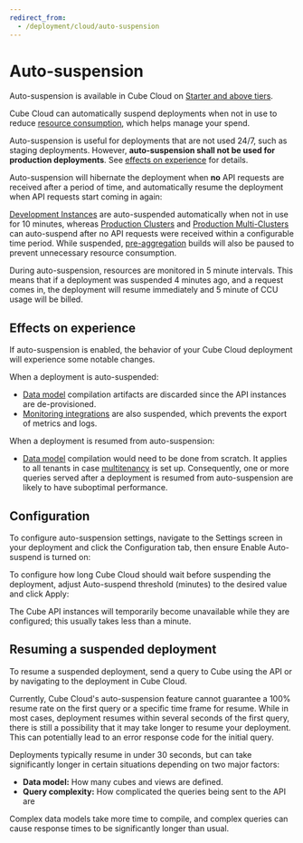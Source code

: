 ```yaml
---
redirect_from:
  - /deployment/cloud/auto-suspension
---
```


# Auto-suspension

<SuccessBox>

Auto-suspension is available in Cube Cloud on
[Starter and above tiers](https://cube.dev/pricing).

</SuccessBox>

Cube Cloud can automatically suspend deployments when not in use to reduce
[resource consumption][ref-deployment-pricing], which helps manage your spend.

<WarningBox>

Auto-suspension is useful for deployments that are not used 24/7, such as
staging deployments. However, **auto-suspension shall not be used for production
deployments**. See [effects on experience][self-effects] for details.

</WarningBox>

Auto-suspension will hibernate the deployment when **no** API
requests are received after a period of time, and automatically resume the
deployment when API requests start coming in again:

<Diagram
  alt="Cube Cloud auto-suspend flowchart"
  src="https://ucarecdn.com/e9a22d59-e0af-40c5-b590-02f2566663d1/"
/>

[Development Instances][ref-deployment-dev-instance] are auto-suspended
automatically when not in use for 10 minutes, whereas [Production
Clusters][ref-deployment-prod-cluster] and [Production
Multi-Clusters][ref-deployment-prod-multi-cluster] can auto-suspend after no API
requests were received within a configurable time period. While suspended,
[pre-aggregation][ref-caching-preaggs-gs] builds will also be paused to prevent
unnecessary resource consumption.

During auto-suspension, resources are monitored in 5 minute intervals. This
means that if a deployment was suspended 4 minutes ago, and a request comes in,
the deployment will resume immediately and 5 minute of CCU usage will be billed.

## Effects on experience

If auto-suspension is enabled, the behavior of your Cube Cloud deployment will
experience some notable changes.

When a deployment is auto-suspended:

- [Data model][ref-data-model] compilation artifacts are discarded since the
API instances are de-provisioned.
- [Monitoring integrations][ref-monitoring] are also suspended, which prevents
the export of metrics and logs.

When a deployment is resumed from auto-suspension:

- [Data model][ref-data-model] compilation would need to be done from scratch.
It applies to all tenants in case [multitenancy][ref-multitenancy] is set up.
Consequently, one or more queries served after a deployment is resumed from
auto-suspension are likely to have suboptimal performance.

## Configuration

To configure auto-suspension settings, navigate to the <Btn>Settings</Btn>
screen in your deployment and click the <Btn>Configuration</Btn> tab, then
ensure <Btn>Enable Auto-suspend</Btn> is turned on:

<Screenshot
  highlight="inset(40% 43% 50% 8% round 10px)"
  src="https://ucarecdn.com/5747b03a-d414-455e-a5bf-dbebc64d8ddf/"
/>

To configure how long Cube Cloud should wait before suspending the deployment,
adjust <Btn>Auto-suspend threshold (minutes)</Btn> to the desired value and
click <Btn>Apply</Btn>:

<Screenshot
  highlight="inset(50% 43% 23% 8% round 10px)"
  src="https://ucarecdn.com/4aaa1b98-2af8-4ff9-84f6-e7b9c44c317a/"
/>

The Cube API instances will temporarily become unavailable while they are
configured; this usually takes less than a minute.

## Resuming a suspended deployment

To resume a suspended deployment, send a query to Cube using the API or by
navigating to the deployment in Cube Cloud.

<WarningBox>

Currently, Cube Cloud's auto-suspension feature cannot guarantee a 100% resume
rate on the first query or a specific time frame for resume. While in most
cases, deployment resumes within several seconds of the first query, there is
still a possibility that it may take longer to resume your deployment. This can
potentially lead to an error response code for the initial query.

</WarningBox>

Deployments typically resume in under 30 seconds, but can take significantly
longer in certain situations depending on two major factors:

- **Data model:** How many cubes and views are defined.
- **Query complexity:** How complicated the queries being sent to the API are

Complex data models take more time to compile, and complex queries can cause
response times to be significantly longer than usual.

[ref-caching-preaggs-gs]: /product/caching/getting-started-pre-aggregations
[ref-deployment-dev-instance]:
  /product/deployment/cloud/deployment-types#development-instance
[ref-deployment-prod-cluster]:
  /product/deployment/cloud/deployment-types#production-cluster
[ref-deployment-prod-multi-cluster]:
  /product/deployment/cloud/deployment-types#production-multi-cluster
[ref-deployment-pricing]: /product/deployment/cloud/pricing
[ref-workspace-dev-api]: /product/workspace/dev-mode
[ref-monitoring]: /product/monitoring/integrations
[ref-data-model]: /product/data-modeling/overview
[ref-multitenancy]: /product/configuration/advanced/multitenancy
[self-effects]: #effects-on-experience